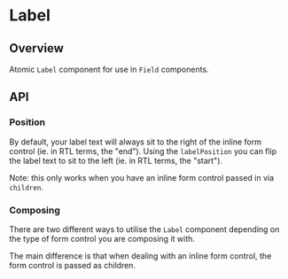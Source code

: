 
<Meta of={LabelStories} />

# Label

<ResourceLinks
  sourceCode="https://github.com/cultureamp/kaizen-design-system/tree/main/packages/components/src/Label"
  className="!mb-8"
/>

<KaioNotification />

<Installation
  installCommand="yarn add @kaizen/components"
  importStatement='import { Label } from "@kaizen/components"'
/>

## Overview

Atomic `Label` component for use in `Field` components.

<Canvas of={LabelStories.Playground} />
<Controls of={LabelStories.Playground} />

## API

<DocsStory of={LabelStories.Variant} />

<DocsStory of={LabelStories.Types} />

### Position
By default, your label text will always sit to the right of the inline form control (ie. in RTL terms, the "end").
Using the `labelPosition` you can flip the label text to sit to the left (ie. in RTL terms, the "start").

Note: this only works when you have an inline form control passed in via `children`.

<Canvas of={LabelStories.Position} />

<DocsStory of={LabelStories.LabelText} />

### Composing

There are two different ways to utilise the `Label` component depending on the type of form control you are composing it with.

The main difference is that when dealing with an inline form control, the form control is passed as children.

<DocsStory of={LabelStories.InlineControls} />

<DocsStory of={LabelStories.BlockControls} />
